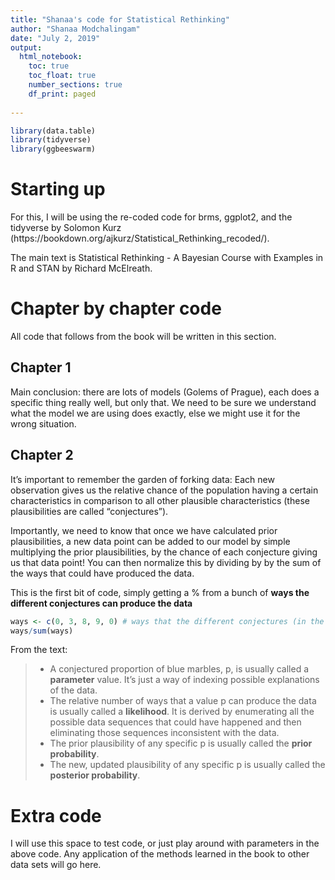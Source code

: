 ---
title: "Shanaa's code for Statistical Rethinking"
author: "Shanaa Modchalingam"
date: "July 2, 2019"
output: 
  html_notebook:
    toc: true
    toc_float: true
    number_sections: true
    df_print: paged
    
---


```{r setup, include=FALSE, warning=FALSE}
library(data.table)
library(tidyverse)
library(ggbeeswarm)

```

# Starting up

For this, I will be using the re-coded code for brms, ggplot2, and the tidyverse by Solomon Kurz (https://bookdown.org/ajkurz/Statistical_Rethinking_recoded/).

The main text is Statistical Rethinking - A Bayesian Course with Examples in R and STAN by Richard McElreath.

# Chapter by chapter code

All code that follows from the book will be written in this section.

## Chapter 1

Main conclusion: there are lots of models (Golems of Prague), each does a specific thing really well, but only that. We need to be sure we understand what the model we are using does exactly, else we might use it for the wrong situation.

## Chapter 2

It's important to remember the garden of forking data: Each new observation gives us the relative chance of the population having a certain characteristics in comparison to all other plausible characteristics (these plausibilities are called "conjectures").

Importantly, we need to know that once we have calculated prior plausibilities, a new data point can be added to our model by simple multiplying the prior plausibilities, by the chance of each conjecture giving us that data point! You can then normalize this by dividing by by the sum of the ways that could have produced the data. 


This is the first bit of code, simply getting a % from a bunch of **ways the different conjectures can produce the data**
```{r}
ways <- c(0, 3, 8, 9, 0) # ways that the different conjectures (in the blue marble example) can produce the data we saw by drawing random with replacement
ways/sum(ways) 
```

From the text: 

> * A conjectured proportion of blue marbles, p, is usually called a **parameter** value. It’s just a way of indexing possible explanations of the data.
> * The relative number of ways that a value p can produce the data is usually called a **likelihood**. It is derived by enumerating all the possible data sequences that could have happened and then eliminating those sequences inconsistent with the data.
> * The prior plausibility of any specific p is usually called the **prior probability**.
> * The new, updated plausibility of any specific p is usually called the **posterior probability**.





###


# Extra code

I will use this space to test code, or just play around with parameters in the above code. Any application of the methods learned in the book to other data sets will go here.


